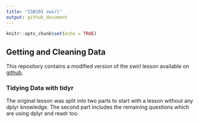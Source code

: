 ```yaml
---
title: "ISB101 swirl"
output: github_document
---
```


```r
knitr::opts_chunk$set(echo = TRUE)
```

## Getting and Cleaning Data

This repository contains a modified version of the swirl lesson available on [github](https://github.com/swirldev/swirl_courses).

### Tidying Data with tidyr

The original lesson was split into two parts to start with a lesson without any dplyr knowledge. The second part includes the remaining questions which are using dplyr and readr too. 

